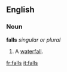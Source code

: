 ==English==
===Noun===
'''falls''' ''singular or plural''

#A [[waterfall]].

[[fr:falls]]
[[it:falls]]